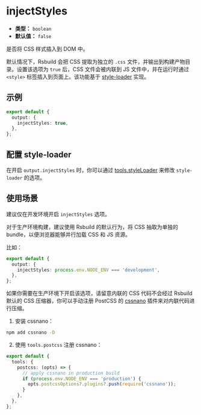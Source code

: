 # injectStyles

- **类型：** `boolean`
- **默认值：** `false`

是否将 CSS 样式插入到 DOM 中。

默认情况下，Rsbuild 会把 CSS 提取为独立的 `.css` 文件，并输出到构建产物目录。设置该选项为 `true` 后，CSS 文件会被内联到 JS 文件中，并在运行时通过 `<style>` 标签插入到页面上。该功能基于 [style-loader](https://www.npmjs.com/package/style-loader) 实现。

## 示例

```ts
export default {
  output: {
    injectStyles: true,
  },
};
```

## 配置 style-loader

在开启 `output.injectStyles` 时，你可以通过 [tools.styleLoader](/config/tools/style-loader) 来修改 `style-loader` 的选项。

## 使用场景

建议仅在开发环境开启 `injectStyles` 选项。

对于生产环境构建，建议使用 Rsbuild 的默认行为，将 CSS 抽取为单独的 bundle，以便浏览器能够并行加载 CSS 和 JS 资源。

比如：

```ts
export default {
  output: {
    injectStyles: process.env.NODE_ENV === 'development',
  },
};
```

如果你需要在生产环境下开启该选项，请留意内联的 CSS 代码不会经过 Rsbuild 默认的 CSS 压缩器，你可以手动注册 PostCSS 的 [cssnano](https://cssnano.co/) 插件来对内联代码进行压缩。

1. 安装 cssnano：

```bash
npm add cssnano -D
```

2. 使用 `tools.postcss` 注册 cssnano：

```ts
export default {
  tools: {
    postcss: (opts) => {
      // apply cssnano in production build
      if (process.env.NODE_ENV === 'production') {
        opts.postcssOptions?.plugins?.push(require('cssnano'));
      }
    },
  },
};
```
